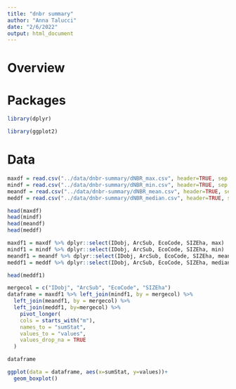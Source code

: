 ```yaml
---
title: "dnbr summary"
author: "Anna Talucci"
date: "2/6/2022"
output: html_document
---
```



# Overview

# Packages

```r


library(dplyr)

library(ggplot2)

```

# Data
```r
maxdf = read.csv("../data/dnbr-summary/dNBR_max.csv", header=TRUE, sep = ",", strip.white = TRUE)
mindf = read.csv("../data/dnbr-summary/dNBR_min.csv", header=TRUE, sep = ",", strip.white = TRUE)
meandf = read.csv("../data/dnbr-summary/dNBR_mean.csv", header=TRUE, sep = ",", strip.white = TRUE)
meddf = read.csv("../data/dnbr-summary/dNBR_median.csv", header=TRUE, sep = ",", strip.white = TRUE)
```

```r
head(maxdf)
head(mindf)
head(meandf)
head(meddf)
```

```r
maxdf1 = maxdf %>% dplyr::select(IDobj, ArcSub, EcoCode, SIZEha, max)
mindf1 = mindf %>% dplyr::select(IDobj, ArcSub, EcoCode, SIZEha, min)
meandf1 = meandf %>% dplyr::select(IDobj, ArcSub, EcoCode, SIZEha, mean)
meddf1 = meddf %>% dplyr::select(IDobj, ArcSub, EcoCode, SIZEha, median)
```

```r
head(meddf1)
```

```r
mergecol = c("IDobj", "ArcSub", "EcoCode", "SIZEha")
dataframe = maxdf1 %>% left_join(mindf1, by = mergecol) %>%
  left_join(meandf1, by = mergecol) %>%
  left_join(meddf1, by=mergecol) %>%
    pivot_longer(
    cols = starts_with("m"),
    names_to = "sumStat",
    values_to = "values",
    values_drop_na = TRUE
  )

dataframe
```


```r
ggplot(data = dataframe, aes(x=sumStat, y=values))+
  geom_boxplot()
```